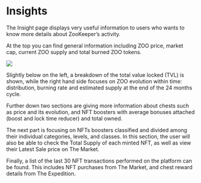 # Insights

The Insight page displays very useful information to users who wants to know more details about ZooKeeper’s activity.

At the top you can find general information including ZOO price, market cap, current ZOO supply and total burned ZOO tokens.

![](/ZKInsights2.png)

Slightly below on the left, a breakdown of the total value locked (TVL) is shown, while the right hand side focuses on ZOO evolution within time: distribution, burning rate and estimated supply at the end of the 24 months cycle.

Further down two sections are giving more information about chests such as price and its evolution, and NFT boosters with average bonuses attached (boost and lock time reducer) and total owned.

The next part is focusing on NFTs boosters classified and divided among their individual categories, levels, and classes. In this section, the user will also be able to check the Total Supply of each minted NFT, as well as view their Latest Sale price on The Market.

Finally, a list of the last 30 NFT transactions performed on the platform can be found. This includes NFT purchases from The Market, and chest reward details from The Expedition.

